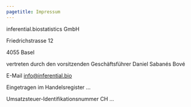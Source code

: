 ```yaml
---
pagetitle: Impressum
---
```


inferential.biostatistics GmbH

Friedrichstrasse 12

4055 Basel

vertreten durch den vorsitzenden Geschäftsführer Daniel Sabanés Bové

E-Mail [info@inferential.bio](mailto:info@inferential.bio)

Eingetragen im Handelsregister ...

Umsatzsteuer-Identifikationsnummer CH ...
